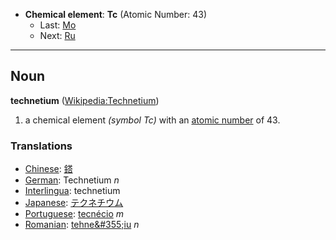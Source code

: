 *'''Chemical element''': '''Tc''' (Atomic Number: 43)
**Last: [[Molybdenum|Mo]]
**Next: [[Ruthenium|Ru]]
----
== Noun ==
'''technetium''' ([[en:Technetium|Wikipedia:Technetium]])

# a chemical element ''(symbol Tc)'' with an [[atomic number]] of 43.

===Translations===
*[[Chinese]]: [[鎝]]
*[[German]]: Technetium ''n''
*[[Interlingua]]: technetium
*[[Japanese]]: [[テクネチウム]]
*[[Portuguese]]: [[tecnécio]] ''m''
*[[Romanian]]: [[tehne&#355;iu]] ''n''